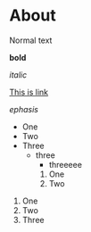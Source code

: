 # About

Normal text

**bold**

_italic_

[This is link]()

<em>ephasis</em>

- One
- Two
- Three
  - three
    - threeeee
    1. One
    1. Two

1. One
1. Two
1. Three
